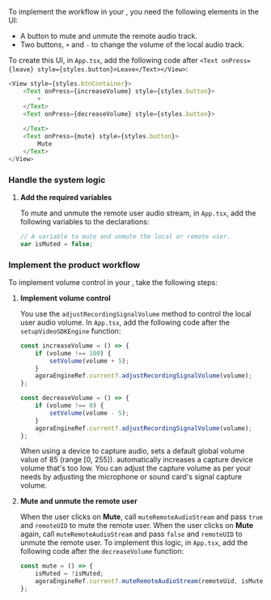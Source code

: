 <PlatformWrapper platform="react-native">

To implement the <Vpd k="NAME"/> workflow in your <Vpl k="CLIENT" />, you need the following elements in the UI:

* A button to mute and unmute the remote audio track.
* Two buttons, `+` and `-` to change the volume of the local audio track.

To create this UI, in `App.tsx`, add the following code after `<Text onPress={leave} style={styles.button}>Leave</Text></View>`:

```ts
<View style={styles.btnContainer}>
    <Text onPress={increaseVolume} style={styles.button}>
        +
    </Text>
    <Text onPress={decreaseVolume} style={styles.button}>
        -
    </Text>
    <Text onPress={mute} style={styles.button}>
        Mute
    </Text>
</View>
```

### Handle the system logic

1. **Add the required variables**

   To mute and unmute the remote user audio stream, in `App.tsx`, add the following variables to the declarations:

   ```ts
   // A variable to mute and unmute the local or remote user.
   var isMuted = false;
   ```

### Implement the product workflow

To implement volume control in your <Vpl k="CLIENT" />, take the following steps:

1. **Implement volume control**

    You use the `adjustRecordingSignalVolume` method to control the local user audio volume. In `App.tsx`, add the following code after the `setupVideoSDKEngine` function:

    ```ts
    const increaseVolume = () => {
        if (volume !== 100) {
            setVolume(volume + 5);
        }
        agoraEngineRef.current?.adjustRecordingSignalVolume(volume);
    };

    const decreaseVolume = () => {
        if (volume !== 0) {
            setVolume(volume - 5);
        }
        agoraEngineRef.current?.adjustRecordingSignalVolume(volume);
    };
    ```

    When using a device to capture audio, <Vg k="ASDK" /> sets a default global volume value of 85 (range [0, 255]). <Vg k="ASDK" /> automatically increases a capture device volume that's too low. You can adjust the capture volume as per your needs by adjusting the microphone or sound card's signal capture volume.

1. **Mute and unmute the remote user**

    When the user clicks on **Mute**, call `muteRemoteAudioStream` and pass `true` and `remoteUID` to mute the remote user. When the user clicks on **Mute** again, call `muteRemoteAudioStream` and pass `false` and `remoteUID` to unmute the remote user. To implement this logic,
    in `App.tsx`, add the following code after the `decreaseVolume` function:

    ```ts
    const mute = () => {
        isMuted = !isMuted;
        agoraEngineRef.current?.muteRemoteAudioStream(remoteUid, isMuted);
    };
    ```

</PlatformWrapper>